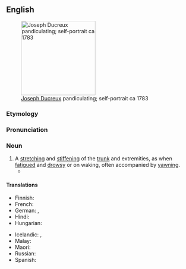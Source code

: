 ==English==
[[Image:Joseph Ducreux (French - Self-Portrait, Yawning - Google Art Project.jpg|thumb|200px|right|[[w:Joseph Ducreux|Joseph Ducreux]] pandiculating; self-portrait ca 1783]]

===Etymology===
{{suffix|en|pandiculate|ion}}

===Pronunciation===
{{rhymes|en|eɪʃən}}

===Noun===
{{en-noun|~}}

# A [[stretch]]ing and [[stiffen]]ing of the [[trunk]] and extremities, as when [[fatigue]]d and [[drowsy]] or on waking, often accompanied by [[yawn]]ing.
#* {{quote-book|en|year=1993|author=John Banville|title=Ghosts|passage=If I were a visitor from another planet - but then, am I not a visitor from another planet? - I think that of all the earthlings' quirks it is the act of '''pandiculation''' that would surprise and fascinate me most, that slow stretch and then the soundless ape-howl, in which they indulge themselves with such languorous relish.}}

====Translations====
{{trans-top|stretching and stiffening of the trunk and extremities as when fatigued and drowsy}}
* Finnish: {{t-needed|fi}}
* French: {{t+|fr|pandiculation|f}}
* German: {{t|de|Räkeln}}, {{t+|de|Strecken}}
* Hindi: {{t|hi|अंगड़ाई|f}}
* Hungarian: {{t-needed|hu}}
{{trans-mid}}
* Icelandic: {{t|is|syfjuteygjur|f-p}}, {{t|is|morgunteygjur|f-p}}
* Malay: {{t|ms|menggeliat}}
* Maori: {{t|mi|taiaroa}}
* Russian: {{t-needed|ru}}
* Spanish: {{t+|es|estiramiento|m}}
{{trans-bottom}}

{{Webster 1913}}